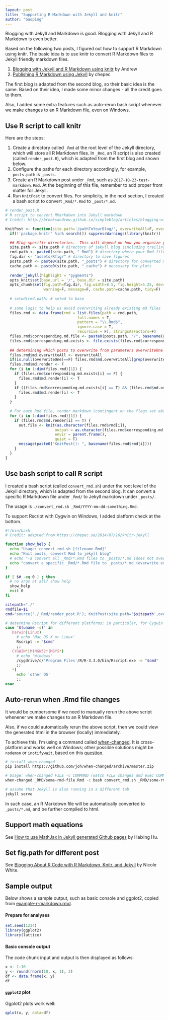 ---
layout: post
title: "Supporting R Markdown with Jekyll and knitr"
author: "Gaoping"
---

Blogging with Jekyll and Markdown is good. Blogging with Jekyll and R Markdown is even better.

Based on the following two posts, I figured out how to support R Markdown using knitr. The basic idea is to use knitr to convert R Markdown files to Jekyll friendly markdown files.

1. [Blogging with Jekyll and R Markdown using knitr](http://brooksandrew.github.io/simpleblog/articles/blogging-with-r-markdown-and-jekyll-using-knitr/) by Andrew
2. [Publishing R Markdown using Jekyll](https://chepec.se/2014/07/16/knitr-jekyll) by chepec

The first blog is adapted from the second blog, so their basic idea is the same. Based on their idea, I made some minor changes - all the credit goes to them.

Also, I added some extra features such as auto-rerun bash script whenever we make changes to an R Markdown file, even on Windows.

## Use R script to call knitr
Here are the steps:

1. Create a directory called `_Rmd` at the root level of the Jekyll directory, which will store all R Markdown files. In `_Rmd`, an R script is also created (called `render_post.R`), which is adapted from the first blog and shown below.
2. Configure the paths for each directory accordingly, for example, `posts.path` is `_posts`.
3. Create an R Markdown post under `_Rmd`, such as `2017-10-23-test-markdown.Rmd`. At the beginning of this file, remember to add proper front matter for Jekyll.
4. Run `KnitPost` to convert files. For simplicity, in the next section, I created a bash script to convert `_Rmd/*.Rmd` to `_post/*.md`.

```R
# render_post.R
# R script to convert RMarkdown into Jekyll markdown
# Credit: http://brooksandrew.github.io/simpleblog/articles/blogging-with-r-markdown-and-jekyll-using-knitr/

KnitPost <- function(site.path='/pathToYourBlog/', overwriteAll=F, overwriteOne=NULL) {
  if(!'package:knitr' %in% search()) suppressWarnings(library(knitr))

  ## Blog-specific directories.  This will depend on how you organize your blog.
  site.path <- site.path # directory of jekyll blog (including trailing slash)
  rmd.path <- paste0(site.path, "_Rmd") # directory where your Rmd-files reside (relative to base)
  fig.dir <- "assets/Rfig/" # directory to save figures
  posts.path <- paste0(site.path, "_posts") # directory for converted markdown files
  cache.path <- paste0(site.path, "_cache") # necessary for plots
  
  render_jekyll(highlight = "pygments")
  opts_knit$set(base.url = '/', base.dir = site.path)
  opts_chunk$set(fig.path=fig.dir, fig.width=8.5, fig.height=5.25, dev='svg', cache=F, 
                 warning=F, message=F, cache.path=cache.path, tidy=F)   
  
  # setwd(rmd.path) # setwd to base
  
  # some logic to help us avoid overwriting already existing md files
  files.rmd <- data.frame(rmd = list.files(path = rmd.path,
                                full.names = T,
                                pattern = "\\.Rmd$",
                                ignore.case = T,
                                recursive = F), stringsAsFactors=F)
  files.rmd$corresponding.md.file <- paste0(posts.path, "/", basename(gsub(pattern = "\\.Rmd$", replacement = ".md", x = files.rmd$rmd)))
  files.rmd$corresponding.md.exists <- file.exists(files.rmd$corresponding.md.file)
  
  ## determining which posts to overwrite from parameters overwriteOne & overwriteAll
  files.rmd$md.overwriteAll <- overwriteAll
  if(is.null(overwriteOne)==F) files.rmd$md.overwriteAll[grep(overwriteOne, files.rmd[,'rmd'], ignore.case=T)] <- T
  files.rmd$md.render <- F
  for (i in 1:dim(files.rmd)[1]) {
    if (files.rmd$corresponding.md.exists[i] == F) {
      files.rmd$md.render[i] <- T
    }
    if ((files.rmd$corresponding.md.exists[i] == T) && (files.rmd$md.overwriteAll[i] == T)) {
      files.rmd$md.render[i] <- T
    }
  }
  
  # For each Rmd file, render markdown (contingent on the flags set above)
  for (i in 1:dim(files.rmd)[1]) {
    if (files.rmd$md.render[i] == T) {
      out.file <- knit(as.character(files.rmd$rmd[i]), 
                      output = as.character(files.rmd$corresponding.md.file[i]),
                      envir = parent.frame(), 
                      quiet = T)
      message(paste0("KnitPost(): ", basename(files.rmd$rmd[i])))
    }     
  }
}
```

## Use bash script to call R script
I created a bash script (called `convert_rmd.sh`) under the root level of the Jekyll directory, which is adapted from the second blog. It can convert a specific R Markdown file under `_Rmd/` to Jekyll markdown under `_posts/`.

The usage is `./convert_rmd.sh _Rmd/YYYY-mm-dd-something.Rmd`. 

To support Rscript with Cygwin on Windows, I added platform check at the bottom.

```bash
#!/bin/bash
# Credit: adapted from https://chepec.se/2014/07/16/knitr-jekyll

function show_help {
  echo "Usage: convert_rmd.sh [filename.Rmd]"
  echo "Knit posts, convert Rmd to jekyll blog"
  # echo "-a convert all _Rmd/*.Rmd files to _posts/*.md (does not overwrite existing md)"
  echo "convert a specific _Rmd/*.Rmd file to _posts/*.md (overwrite existing md)"
}

if [ $# -eq 0 ] ; then
  # no args at all? show help
  show_help
  exit 0
fi

sitepath="./"
rmdfile=$1
cmd="source('./_Rmd/render_post.R'); KnitPost(site.path='$sitepath',overwriteOne='$rmdfile')"

# determine Rscript for different platforms; in particular, for Cygwin on Windows
case "$(uname -s)" in
   Darwin|Linux)
     # echo 'Mac OS X or Linux'
     Rscript -e "$cmd"
     ;;
   CYGWIN*|MINGW32*|MSYS*)
     # echo 'Windows'
     /cygdrive/c/'Program Files'/R/R-3.3.0/bin/Rscript.exe -e "$cmd"
     ;;
   *)
     echo 'other OS' 
     ;;
esac
```

## Auto-rerun when .Rmd file changes
It would be cumbersome if we need to manually rerun the above script whenener we make changes to an R Markdown file.

Also, if we could automatically rerun the above script, then we could view the generated html in the browser (locally) immediately.

To achieve this, I'm using a command called [when-changed](https://github.com/joh/when-changed). It is cross-platform and works well on Windows; other possible solutions might be `nodemon` or `inotifywait`, based on this [question](https://superuser.com/questions/181517/how-to-execute-a-command-whenever-a-file-changes).

```bash
# install when-changed
pip install https://github.com/joh/when-changed/archive/master.zip

# Usage: when-changed FILE -c COMMAND (watch FILE changes and exec COMMAND) 
when-changed _RMD/some-rmd-file.Rmd -c bash convert_rmd.sh _RMD/some-rmd-file.Rmd

# assume that Jekyll is also running in a different tab
jekyll serve
```
In such case, an R Markdown file will be automatically converted to `_posts/*.md`, and be further compiled to html.

## Support math equations
See [How to use MathJax in Jekyll generated Github pages](http://haixing-hu.github.io/programming/2013/09/20/how-to-use-mathjax-in-jekyll-generated-github-pages/) by Haixing Hu.

## Set fig.path for different post
See [Blogging About R Code with R Markdown, Knitr, and Jekyll](https://nicolewhite.github.io/2015/02/07/r-blogging-with-rmarkdown-knitr-jekyll.html) by Nicole White.

## Sample output
Below shows a sample output, such as basic console and ggplot2, copied from [example-r-markdown.rmd](https://gist.github.com/jeromyanglim/2716336).

#### Prepare for analyses
```{r }
set.seed(1234)
library(ggplot2)
library(lattice)
```

#### Basic console output
The code chunk input and output is then displayed as follows:

```{r basicconsole}
x <- 1:10
y <- round(rnorm(10, x, 1), 2)
df <- data.frame(x, y)
df
```

#### `ggplot2` plot
Ggplot2 plots work well:

```{r ggplot2ex}
qplot(x, y, data=df)
```

